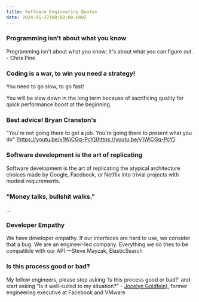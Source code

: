 ```yaml
---
title: Software Engineering Quotes
date: 2024-05-27T00:00:00.000Z
---
```


### Programming isn't about what you know

Programming isn't about what you know; it's about what you can figure out. - Chris Pine

### Coding is a war, to win you need a strategy!

You need to go slow, to go fast!

You will be slow down in the long term because of sacrificing quality for quick performance boost at the beginning.

### Best advice! Bryan Cranston's

"You're not going there to get a job. You're going there to present what you do" [https://youtu.be/v1WiCGq-PcY](https://youtu.be/v1WiCGq-PcY)

### Software development is the art of replicating

Software development is the art of replicating the atypical architecture choices made by Google, Facebook, or Netflix into trivial projects with modest requirements.

### “Money talks, bullshit walks."

...

### Developer Empathy

We have developer empathy. If our interfaces are hard to use, we consider that a bug. We are an engineer-led company. Everything we do tries to be compatible with our API —Steve Mayzak, ElasticSearch

### Is this process good or bad?

My fellow engineers, please stop asking ‘Is this process good or bad?’ and start asking “Is it well-suited to my situation?” - [Jocelyn Goldfein),](https://review.firstround.com/the-right-way-to-ship-software) former engineering executive at Facebook and VMware
